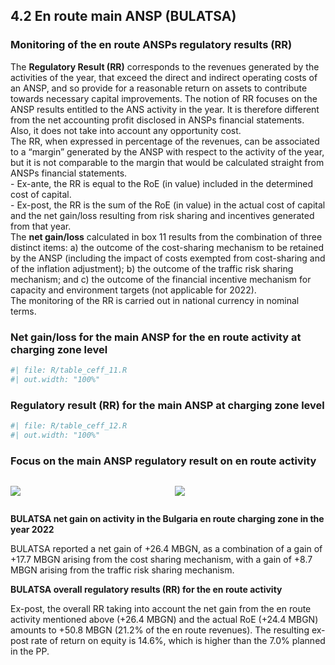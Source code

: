 ## 4.2 En route main ANSP (BULATSA) 
### Monitoring of the en route ANSPs regulatory results (RR)
The **Regulatory Result (RR)** corresponds to the revenues generated by the activities of the year, that exceed the direct and indirect operating costs of an ANSP, and so provide for a reasonable return on assets to contribute towards necessary capital improvements. The notion of RR focuses on the ANSP results entitled to the ANS activity in the year. It is therefore different from the net accounting profit disclosed in ANSPs financial statements. Also, it does not take into account any opportunity cost.<br/>The RR, when expressed in percentage of the revenues, can be associated to a “margin” generated by the ANSP with respect to the activity of the year, but it is not comparable to the margin that would be calculated straight from ANSPs financial statements.<br/> - Ex-ante, the RR is equal to the RoE (in value) included in the determined cost of capital.<br/> - Ex-post, the RR is the sum of the RoE (in value) in the actual cost of capital and the net gain/loss resulting from risk sharing and incentives generated from that year.<br/>The **net gain/loss** calculated in box 11 results from the combination of three distinct items: a) the outcome of the cost-sharing mechanism to be retained by the ANSP (including the impact of costs exempted from cost-sharing and of the inflation adjustment); b) the outcome of the traffic risk sharing mechanism; and c) the outcome of the financial incentive mechanism for capacity and environment targets (not applicable for 2022). <br/>The monitoring of the RR is carried out in national currency in nominal terms.<br/>

### Net gain/loss for the main ANSP for the en route activity at charging zone level

```r
#| file: R/table_ceff_11.R
#| out.width: "100%"
```



### Regulatory result (RR) for the main ANSP at charging zone level

```r
#| file: R/table_ceff_12.R
#| out.width: "100%"
```



### Focus on the main ANSP regulatory result on en route activity

:::: {.columns}
  
::: {.column width="50%"}

![](images/2022/Bulgaria/3_ATSP_1.png)

:::

::: {.column width="50%"}

![](images/2022/Bulgaria/3_ATSP_2.png)

:::

::::
<p style = "margin-bottom: 0px;">**BULATSA net gain on activity in the Bulgaria en route charging zone in the year 2022**</p>

BULATSA reported a net gain of +26.4 MBGN, as a combination of a gain of +17.7 MBGN arising from the cost sharing mechanism, with a gain of +8.7 MBGN arising from the traffic risk sharing mechanism.

<p style = "margin-bottom: 0px;">**BULATSA overall regulatory results (RR) for the en route activity**</p>

Ex-post, the overall RR taking into account the net gain from the en route activity mentioned above (+26.4 MBGN) and the actual RoE (+24.4 MBGN) amounts to +50.8 MBGN (21.2% of the en route revenues). The resulting ex-post rate of return on equity is 14.6%, which is higher than the 7.0% planned in the PP.